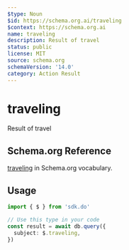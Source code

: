 ```yaml
---
$type: Noun
$id: https://schema.org.ai/traveling
$context: https://schema.org.ai
name: traveling
description: Result of travel
status: public
license: MIT
source: schema.org
schemaVersion: '14.0'
category: Action Result
---
```


# traveling

Result of travel

## Schema.org Reference

[traveling](https://schema.org/TravelAction) in Schema.org vocabulary.

## Usage

```typescript
import { $ } from 'sdk.do'

// Use this type in your code
const result = await db.query({
  subject: $.traveling,
})
```
